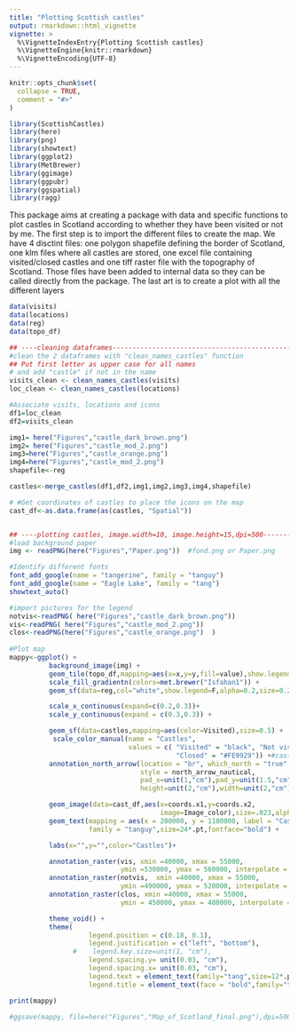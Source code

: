 ```yaml
---
title: "Plotting Scottish castles"
output: rmarkdown::html_vignette
vignette: >
  %\VignetteIndexEntry{Plotting Scottish castles}
  %\VignetteEngine{knitr::rmarkdown}
  %\VignetteEncoding{UTF-8}
---
```


```r
knitr::opts_chunk$set(
  collapse = TRUE,
  comment = "#>"
)
```

```r
library(ScottishCastles)
library(here)
library(png)
library(showtext)
library(ggplot2)
library(MetBrewer)
library(ggimage)
library(ggpubr)
library(ggspatial)
library(ragg)
```

This package aims at creating a package with data and specific functions to plot castles in Scotland according to whether they have been visited or not by me.
The first step is to import the different files to create the map. We have 4 disctint files: one polygon shapefile defining the border of Scotland, one klm files where all castles are stored, one excel file containing visited/closed castles and one tiff raster file with the topography of Scotland. Those files have been added to internal data so they can be called directly from the package. The last art is to create a plot with all the different layers 

```r
data(visits)
data(locations)
data(reg)
data(topo_df)

## ----cleaning dataframes------------------------------------------------------
#clean the 2 dataframes with "clean_names_castles" function
## Put first letter as upper case for all names
# and add "castle" if not in the name
visits_clean <- clean_names_castles(visits)
loc_clean <- clean_names_castles(locations)

#Associate visits, locations and icons
df1=loc_clean
df2=visits_clean

img1= here("Figures","castle_dark_brown.png")
img2= here("Figures","castle_mod_2.png")
img3=here("Figures","castle_orange.png")
img4=here("Figures","castle_mod_2.png")
shapefile<-reg

castles<-merge_castles(df1,df2,img1,img2,img3,img4,shapefile)

# #Get coordinates of castles to place the icons on the map
cast_df<-as.data.frame(as(castles, "Spatial"))


## ----plotting castles, image.width=10, image.height=15,dpi=500----------------
#load background paper
img <- readPNG(here("Figures","Paper.png"))  #fond.png or Paper.png

#Identify different fonts
font_add_google(name = "tangerine", family = "tanguy")
font_add_google(name = "Eagle Lake", family = "tang")
showtext_auto()

#import pictures for the legend
notvis<-readPNG( here("Figures","castle_dark_brown.png"))
vis<-readPNG( here("Figures","castle_mod_2.png"))
clos<-readPNG(here("Figures","castle_orange.png")  )
 
#Plot map
mappy<-ggplot() +
          background_image(img) +
          geom_tile(topo_df,mapping=aes(x=x,y=y,fill=value),show.legend=F) +   #topographic layer
          scale_fill_gradientn(colors=met.brewer("Isfahan1")) +
          geom_sf(data=reg,col="white",show.legend=F,alpha=0.2,size=0.2) +   #coastline layer

          scale_x_continuous(expand=c(0.2,0.3))+
          scale_y_continuous(expand = c(0.3,0.3)) +

          geom_sf(data=castles,mapping=aes(color=Visited),size=0.5) +  #having castle locations as points
           scale_color_manual(name = "Castles",
                              values = c( "Visited" = "black", "Not visited" ="#4F311C",
                                          "Closed" = "#FE9929")) +#castle layer
          annotation_north_arrow(location = "br", which_north = "true",
                                 style = north_arrow_nautical,
                                 pad_x=unit(1,"cm"),pad_y=unit(1.5,"cm"),
                                 height=unit(2,"cm"),width=unit(2,"cm"))+

          geom_image(data=cast_df,aes(x=coords.x1,y=coords.x2,
                                      image=Image_color),size=.023,alpha=0.5) +
          geom_text(mapping = aes(x = 200000, y = 1100000, label = "Castles of Scotland"),
                    family = "tanguy",size=24*.pt,fontface="bold") +

          labs(x="",y="",color="Castles")+

          annotation_raster(vis, xmin =40000, xmax = 55000,
                            ymin =530000, ymax = 560000, interpolate = T) +
          annotation_raster(notvis,  xmin =40000, xmax = 55000,
                            ymin =490000, ymax = 520000, interpolate = T) +
          annotation_raster(clos, xmin =40000, xmax = 55000,
                            ymin = 450000, ymax = 480000, interpolate = T) +

          theme_void() +
          theme(
                    legend.position = c(0.18, 0.1),
                    legend.justification = c("left", "bottom"),
                #    legend.key.size=unit(1, "cm"),
                    legend.spacing.y= unit(0.03, "cm"),
                    legend.spacing.x= unit(0.03, "cm"),
                    legend.text = element_text(family="tang",size=12*.pt),
                    legend.title = element_text(face = "bold",family="tang",size=16*.pt) )

print(mappy)

#ggsave(mappy, file=here("Figures","Map_of_Scotland_final.png"),dpi=500,width=10,height=15,units="cm")





```

